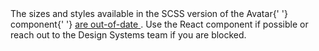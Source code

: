 <Alert type="warning" title="Avatar component is out-of-date">
    The sizes and styles available in the SCSS version of the <InlineCode>Avatar</InlineCode>{' '}
    component{' '}
    <a
        href="https://github.com/thumbtack/thumbprint/issues/25"
        title="Details about the recent changes"
    >
        are out-of-date
    </a>
    . <Link to="/components/avatar/react/">Use the React component</Link> if possible or <Link to="/help/">
        reach out to the Design Systems team
    </Link> if you are blocked.
</Alert>